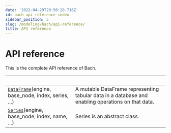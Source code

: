 ```yaml
---
date: '2022-04-29T20:56:28.716Z'
id: bach-api-reference-index
sidebar_position: 5
slug: /modeling/bach/api-reference/
title: API reference
---
```


# API reference

This is the complete API reference of Bach.

| &nbsp;                                            | &nbsp;                                                                                                                                                                                              |
| ------------------------------------------------- | -------------------------------------------------------------------------------------------------------------------------------------------------------------------------------------------------- |
| [`DataFrame`](/docs/modeling/bach/api-reference/DataFrame/bach.DataFrame/#bach.DataFrame)(engine, base_node, index, series, ...)  | A mutable DataFrame representing tabular data in a database and enabling operations on that data.                                                                                                   |
| [`Series`](/docs/modeling/bach/api-reference/Series/bach.Series/#bach.Series)(engine, base_node, index, name, ...)       | Series is an abstract class.                                                                                                                                                                        |
